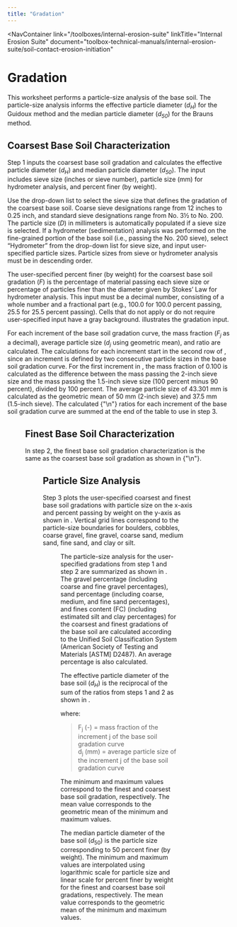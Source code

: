 ```yaml
---
title: "Gradation"
---
```



<NavContainer 
  link="/toolboxes/internal-erosion-suite"
  linkTitle="Internal Erosion Suite"
  document="toolbox-technical-manuals/internal-erosion-suite/soil-contact-erosion-initiation"
></NavContainer>

# Gradation

This worksheet performs a particle-size analysis of the base soil. The particle-size analysis informs the effective particle diameter
(<em>d<sub>H</sub></em>) for the Guidoux <Citation citationKey="Guidoux2010" /> method and the median particle diameter (<em>d<sub>50</sub></em>) for the
Brauns <Citation citationKey="Brauns1985" /> method.

## Coarsest Base Soil Characterization

Step 1 inputs the coarsest base soil gradation and calculates the effective particle diameter (<em>d<sub>H</sub></em>) and median particle diameter
(<em>d<sub>50</sub></em>). The input includes sieve size (inches or sieve number), particle size (mm) for hydrometer analysis, and percent finer (by
weight).

Use the drop-down list to select the sieve size that defines the gradation of the coarsest base soil. Coarse sieve designations range from 12 inches
to 0.25 inch, and standard sieve designations range from No. 3½ to No. 200. The particle size (<em>D</em>) in millimeters is automatically populated
if a sieve size is selected. If a hydrometer (sedimentation) analysis was performed on the fine-grained portion of the base soil (i.e., passing the
No. 200 sieve), select “Hydrometer” from the drop-down list for sieve size, and input user-specified particle sizes. Particle sizes from sieve or
hydrometer analysis must be in descending order.

The user-specified percent finer (by weight) for the coarsest base soil gradation (<em>F</em>) is the percentage of material passing each sieve size
or percentage of particles finer than the diameter given by Stokes’ Law for hydrometer analysis. This input must be a decimal number, consisting of a
whole number and a fractional part (e.g., 100.0 for 100.0 percent passing, 25.5 for 25.5 percent passing). Cells that do not apply or do not require
user-specified input have a gray background. <FigReference figKey="figure-10" /> illustrates the gradation input.

For each increment of the base soil gradation curve, the mass fraction (<em>F<sub>j </sub></em>as a decimal), average particle size
(<em>d<sub>j</sub></em> using geometric mean), and <EquationNoRef equation="\frac{F_j}{d_j}" /> ratio are calculated. The calculations for each
increment start in the second row of <FigReference figKey="figure-10" />, since an increment is defined by two consecutive particle sizes in the base
soil gradation curve. For the first increment in <FigReference figKey="figure-10" />, the mass fraction of 0.100 is calculated as the difference
between the mass passing the 2-inch sieve size and the mass passing the 1.5-inch sieve size (100 percent minus 90 percent), divided by 100 percent.
The average particle size of 43.301 mm is calculated as the geometric mean of 50 mm (2-inch sieve) and 37.5 mm (1.5-inch sieve). The calculated
{"\n"}<EquationNoRef equation="\frac{F_j}{d_j}" /> ratios for each increment of the base soil gradation curve are summed at the end of the table to
use in step 3.

<Figure
  figKey="figure-10"
  src="figures/toolbox-technical-manuals/internal-erosion-suite/soil-contact-erosion-initiation/v1.0/figure10.png"
  alt="Gradation worksheet: Coarsest base soil gradation input and analysis."
  caption="Gradation worksheet: Coarsest base soil gradation input and analysis."
/>

## Finest Base Soil Characterization

In step 2, the finest base soil gradation characterization is the same as the coarsest base soil gradation as shown in
{"\n"}<FigReference figKey="figure-11" />.

<Figure
  figKey="figure-11"
  src="figures/toolbox-technical-manuals/internal-erosion-suite/soil-contact-erosion-initiation/v1.0/figure11.png"
  alt="Gradation worksheet: Finest base soil gradation input and analysis."
  caption="Gradation worksheet: Finest base soil gradation input and analysis."
/>

## Particle Size Analysis

Step 3 plots the user-specified coarsest and finest base soil gradations with particle size on the x-axis and percent passing by weight on the y-axis
as shown in <FigReference figKey="figure-12" />. Vertical grid lines correspond to the particle-size boundaries for boulders, cobbles, coarse gravel,
fine gravel, coarse sand, medium sand, fine sand, and clay or silt.

<Figure
  figKey="figure-12"
  src="figures/toolbox-technical-manuals/internal-erosion-suite/soil-contact-erosion-initiation/v1.0/figure12.png"
  alt="Gradation worksheet: Gradation plot."
  caption="Gradation worksheet: Gradation plot."
/>

The particle-size analysis for the user-specified gradations from step 1 and step 2 are summarized as shown in <FigReference figKey="figure-13" />.
The gravel percentage (including coarse and fine gravel percentages), sand percentage (including coarse, medium, and fine sand percentages), and fines
content (FC) (including estimated silt and clay percentages) for the coarsest and finest gradations of the base soil are calculated according to the
Unified Soil Classification System (American Society of Testing and Materials [ASTM] D2487). An average percentage is also calculated.

The effective particle diameter of the base soil (<em>d<sub>H</sub></em>) is the reciprocal of the sum of the <EquationNoRef equation="\frac{F_j}{d_j}" />
ratios from steps 1 and 2 as shown in <EquationReference equationKey="equation-1" />.

<Equation
  equationKey="equation-1"
  equation="D_H = \left( \sum_{j=1}^{m} \frac{F_j}{d_j} \right)^{-1}"
/>

where:

> F<sub>j</sub> (-) = mass fraction of the increment j of the base soil gradation curve  
> d<sub>j</sub> (mm) = average particle size of the increment j of the base soil gradation curve

The minimum and maximum values correspond to the finest and coarsest base soil gradation, respectively. The mean value corresponds to the geometric
mean of the minimum and maximum values.

The median particle diameter of the base soil (<em>d</em><sub>50</sub>) is the particle size corresponding to 50 percent finer (by weight). The
minimum and maximum values are interpolated using logarithmic scale for particle size and linear scale for percent finer by weight for the finest and
coarsest base soil gradations, respectively. The mean value corresponds to the geometric mean of the minimum and maximum values.

<Figure
  figKey="figure-13"
  src="figures/toolbox-technical-manuals/internal-erosion-suite/soil-contact-erosion-initiation/v1.0/figure13.png"
  alt="Gradation worksheet: Summary of particle-size analysis."
  caption="Gradation worksheet: Summary of particle-size analysis."
/>

<CitationFootnote />
